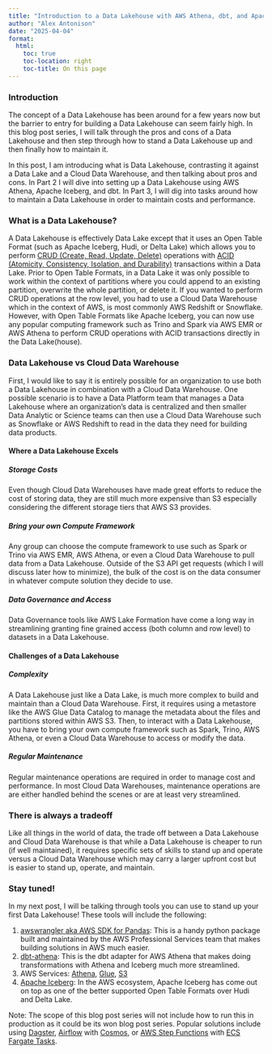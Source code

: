 ```yaml
---
title: "Introduction to a Data Lakehouse with AWS Athena, dbt, and Apache Iceberg - Part 1"
author: "Alex Antonison"
date: "2025-04-04"
format:
  html:
    toc: true
    toc-location: right
    toc-title: On this page
---
```


### Introduction

The concept of a Data Lakehouse has been around for a few years now but the barrier to entry for building a Data Lakehouse can seem fairly high. In this blog post series, I will talk through the pros and cons of a Data Lakehouse and then step through how to stand a Data Lakehouse up and then finally how to maintain it.

In this post, I am introducing what is Data Lakehouse, contrasting it against a Data Lake and a Cloud Data Warehouse, and then talking about pros and cons. In Part 2 I will dive into setting up a Data Lakehouse using AWS Athena, Apache Iceberg, and dbt. In Part 3, I will dig into tasks around how to maintain a Data Lakehouse in order to maintain costs and performance.

### What is a Data Lakehouse?

A Data Lakehouse is effectively Data Lake except that it uses an Open Table Format (such as Apache Iceberg, Hudi, or Delta Lake) which allows you to perform [CRUD (Create, Read, Update, Delete)](https://en.wikipedia.org/wiki/Create,_read,_update_and_delete) operations with [ACID (Atomicity, Consistency, Isolation, and Durability)](https://en.wikipedia.org/wiki/ACID) transactions within a Data Lake. Prior to Open Table Formats, in a Data Lake it was only possible to work within the context of partitions where you could append to an existing partition, overwrite the whole partition, or delete it. If you wanted to perform CRUD operations at the row level, you had to use a Cloud Data Warehouse which in the context of AWS, is most commonly AWS Redshift or Snowflake. However, with Open Table Formats like Apache Iceberg, you can now use any popular computing framework such as Trino and Spark via AWS EMR or AWS Athena to perform CRUD operations with ACID transactions directly in the Data Lake(house).

### Data Lakehouse vs Cloud Data Warehouse

First, I would like to say it is entirely possible for an organization to use both a Data Lakehouse in combination with a Cloud Data Warehouse. One possible scenario is to have a Data Platform team that manages a Data Lakehouse where an organization’s data is centralized and then smaller Data Analytic or Science teams can then use a Cloud Data Warehouse such as Snowflake or AWS Redshift to read in the data they need for building data products.

#### Where a Data Lakehouse Excels

##### Storage Costs

Even though Cloud Data Warehouses have made great efforts to reduce the cost of storing data, they are still much more expensive than S3 especially considering the different storage tiers that AWS S3 provides.

##### Bring your own Compute Framework

Any group can choose the compute framework to use such as Spark or Trino via AWS EMR, AWS Athena, or even a Cloud Data Warehouse to pull data from a Data Lakehouse. Outside of the S3 API get requests (which I will discuss later how to minimize), the bulk of the cost is on the data consumer in whatever compute solution they decide to use.

##### Data Governance and Access

Data Governance tools like AWS Lake Formation have come a long way in streamlining granting fine grained access (both column and row level) to datasets in a Data Lakehouse.

#### Challenges of a Data Lakehouse

##### Complexity

A Data Lakehouse just like a Data Lake, is much more complex to build and maintain than a Cloud Data Warehouse. First, it requires using a metastore like the AWS Glue Data Catalog to manage the metadata about the files and partitions stored within AWS S3.  Then, to interact with a Data Lakehouse, you have to bring your own compute framework such as Spark, Trino, AWS Athena, or even a Cloud Data Warehouse to access or modify the data.

##### Regular Maintenance

Regular maintenance operations are required in order to manage cost and performance. In most Cloud Data Warehouses, maintenance operations are are either handled behind the scenes or are at least very streamlined.

### There is always a tradeoff

Like all things in the world of data, the trade off between a Data Lakehouse and Cloud Data Warehouse is that while a Data Lakehouse is cheaper to run (if well maintained), it requires specific sets of skills to stand up and operate versus a Cloud Data Warehouse which may carry a larger upfront cost but is easier to stand up, operate, and maintain.

### Stay tuned!

In my next post, I will be talking through tools you can use to stand up your first Data Lakehouse! These tools will include the following:

1. [awswrangler aka AWS SDK for Pandas](https://aws-sdk-pandas.readthedocs.io/en/stable/#): This is a handy python package built and maintained by the AWS Professional Services team that makes building solutions in AWS much easier.
2. [dbt-athena](https://github.com/dbt-labs/dbt-adapters/tree/main/dbt-athena): This is the dbt adapter for AWS Athena that makes doing transformations with Athena and Iceberg much more streamlined.
3. AWS Services: [Athena](https://aws.amazon.com/athena/), [Glue](https://aws.amazon.com/glue/), [S3](https://aws.amazon.com/s3/)
4. [Apache Iceberg](https://iceberg.apache.org/): In the AWS ecosystem, Apache Iceberg has come out on top as one of the better supported Open Table Formats over Hudi and Delta Lake.

Note: The scope of this blog post series will not include how to run this in production as it could be its won blog post series. Popular solutions include using [Dagster](https://dagster.io/), [Airflow](https://airflow.apache.org/) with [Cosmos](https://www.astronomer.io/docs/learn/airflow-dbt/), or [AWS Step Functions](https://aws.amazon.com/step-functions/) with [ECS Fargate Tasks](https://aws.amazon.com/ecs/).